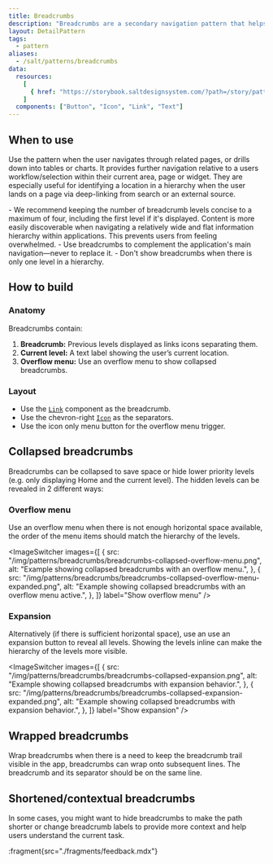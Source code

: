 ```yaml
---
title: Breadcrumbs
description: "Breadcrumbs are a secondary navigation pattern that helps users keep track of their current location within a hierarchy. It provides a space-efficient means of allowing quick navigation to previous levels."
layout: DetailPattern
tags:
  - pattern
aliases:
  - /salt/patterns/breadcrumbs
data:
  resources:
    [
      { href: "https://storybook.saltdesignsystem.com/?path=/story/patterns-breadcrumbs--breadcrumbs", label: "Breadcrumbs examples" },
    ]
  components: ["Button", "Icon", "Link", "Text"]
---
```


<Diagram
  src="/img/patterns/breadcrumbs/breadcrumbs-hero-shot.png"
  alt="Example showing breadcrumbs."
  border
/>

## When to use

Use the pattern when the user navigates through related pages, or drills down into tables or charts. It provides further navigation relative to a users workflow/selection within their current area, page or widget. They are especially useful for identifying a location in a hierarchy when the user lands on a page via deep-linking from search or an external source. 


<Diagram
  src="/img/patterns/breadcrumbs/breadcrumbs-when.png"
  alt="Low-fi header paired with Breadcrumbs."
  border
/>

<GuidanceCallout type="positive" customPillText="Best practices">
- We recommend keeping the number of breadcrumb levels concise to a maximum of four, including the first level if it's displayed. Content is more easily discoverable when navigating a relatively wide and flat information hierarchy within applications. This prevents users from feeling overwhelmed.
- Use breadcrumbs to complement the application's main navigation—never to replace it.
- Don't show breadcrumbs when there is only one level in a hierarchy.
</GuidanceCallout>

## How to build

### Anatomy

Breadcrumbs contain:

1. **Breadcrumb:** Previous levels displayed as links icons separating them.
2. **Current level:** A text label showing the user’s current location.
3. **Overflow menu:** Use an overflow menu to show collapsed breadcrumbs.  

<Diagram
  src="/img/patterns/breadcrumbs/breadcrumbs-anatomy.png"
  alt="Breadcrumbs anatomy"
  border
/>

### Layout

- Use the [`Link`](/salt/components/link) component as the breadcrumb.
- Use the chevron-right [`Icon`](/salt/components/icon) as the separators.
- Use the icon only menu button for the overflow menu trigger. 

<Diagram
  src="/img/patterns/breadcrumbs/breadcrumbs-layout-1.png"
  alt="layout"
  border
/>

<Diagram
  src="/img/patterns/breadcrumbs/breadcrumbs-layout-2.png"
  alt="layout"
  border
/>

<Diagram
  src="/img/patterns/breadcrumbs/breadcrumbs-layout-3.png"
  alt="layout"
  border
/>

## Collapsed breadcrumbs

Breadcrumbs can be collapsed to save space or hide lower priority levels (e.g. only displaying Home and the current level). The hidden levels can be revealed in 2 different ways:

### Overflow menu

Use an overflow menu when there is not enough horizontal space available, the order of the menu items should match the hierarchy of the levels.

<ImageSwitcher
  images={[
    {
      src: "/img/patterns/breadcrumbs/breadcrumbs-collapsed-overflow-menu.png",
      alt: "Example showing collapsed breadcrumbs with an overflow menu.",
    },
    {
      src: "/img/patterns/breadcrumbs/breadcrumbs-collapsed-overflow-menu-expanded.png",
      alt: "Example showing collapsed breadcrumbs with an overflow menu active.",
    },
  ]}
  label="Show overflow menu"
/>



### Expansion

Alternatively (if there is sufficient horizontal space), use an use an expansion button to reveal all levels. Showing the levels inline can make the hierarchy of the levels more visible. 

<ImageSwitcher
  images={[
    {
      src: "/img/patterns/breadcrumbs/breadcrumbs-collapsed-expansion.png",
      alt: "Example showing collapsed breadcrumbs with expansion behavior.",
    },
    {
      src: "/img/patterns/breadcrumbs/breadcrumbs-collapsed-expansion-expanded.png",
      alt: "Example showing collapsed breadcrumbs with expansion behavior.",
    },
  ]}
  label="Show expansion"
/>

## Wrapped breadcrumbs

Wrap breadcrumbs when there is a need to keep the breadcrumb trail visible in the app, breadcrumbs can wrap onto subsequent lines. The breadcrumb and its separator should be on the same line.

<Diagram
  src="/img/patterns/breadcrumbs/breadcrumbs-wrapped.png"
  alt="Example showing wrapped breadcrumbs"
  border
/>


## Shortened/contextual breadcrumbs

In some cases, you might want to hide breadcrumbs to make the path shorter or change breadcrumb labels to provide more context and help users understand the current task.

<Diagram
  src="/img/patterns/breadcrumbs/breadcrumbs-shortened.png"
  alt="Example of shortened breadcrumbs. The levels “Settings” and “General” have been combined into one labelled “General Settings”."
  border
/>

<Diagram
  src="/img/patterns/breadcrumbs/breadcrumbs-contextual.png"
  alt="Example of contextual breadcrumb labels. “Profile” has been changed to “Edit Profile”."
  border
/>


:fragment{src="./fragments/feedback.mdx"}
